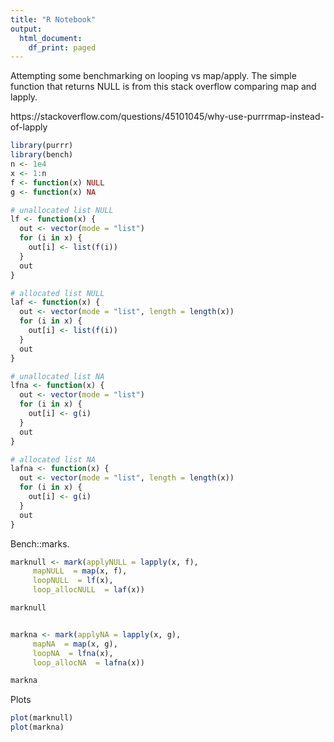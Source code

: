 ```yaml
---
title: "R Notebook"
output:
  html_document:
    df_print: paged
---
```


Attempting some benchmarking on looping vs map/apply. The simple function that returns NULL is from this stack overflow comparing map and lapply.

https://stackoverflow.com/questions/45101045/why-use-purrrmap-instead-of-lapply

```r
library(purrr)
library(bench)
n <- 1e4
x <- 1:n
f <- function(x) NULL
g <- function(x) NA

# unallocated list NULL
lf <- function(x) {
  out <- vector(mode = "list")
  for (i in x) {
    out[i] <- list(f(i))
  }
  out
}

# allocated list NULL
laf <- function(x) {
  out <- vector(mode = "list", length = length(x))
  for (i in x) {
    out[i] <- list(f(i))
  }
  out
}

# unallocated list NA
lfna <- function(x) {
  out <- vector(mode = "list")
  for (i in x) {
    out[i] <- g(i)
  }
  out
}

# allocated list NA
lafna <- function(x) {
  out <- vector(mode = "list", length = length(x))
  for (i in x) {
    out[i] <- g(i)
  }
  out
}
```

Bench::marks.

```r
marknull <- mark(applyNULL = lapply(x, f), 
     mapNULL  = map(x, f),
     loopNULL  = lf(x),
     loop_allocNULL  = laf(x))

marknull


markna <- mark(applyNA = lapply(x, g), 
     mapNA  = map(x, g),
     loopNA  = lfna(x),
     loop_allocNA  = lafna(x))

markna
```

Plots

```r
plot(marknull)
plot(markna)
```

